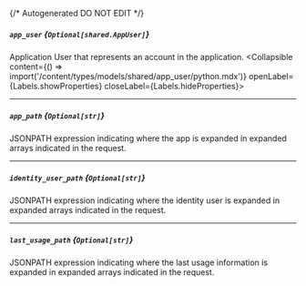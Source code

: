 {/* Autogenerated DO NOT EDIT  */}

##### `app_user` *{`Optional[shared.AppUser]`}*
Application User that represents an account in the application.
<Collapsible content={() => import('/content/types/models/shared/app_user/python.mdx')} openLabel={Labels.showProperties} closeLabel={Labels.hideProperties}>
</Collapsible>

---
##### `app_path` *{`Optional[str]`}*
JSONPATH expression indicating where the app is expanded in expanded arrays indicated in the request.

---
##### `identity_user_path` *{`Optional[str]`}*
JSONPATH expression indicating where the identity user is expanded in expanded arrays indicated in the request.

---
##### `last_usage_path` *{`Optional[str]`}*
JSONPATH expression indicating where the last usage information is expanded in expanded arrays indicated in the request.


